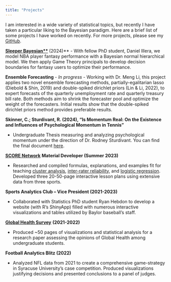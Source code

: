 ```yaml
---
title: "Projects"
---
```


I am interested in a wide variety of statistical topics, but recently I have taken a particular liking to the Bayesian paradigm. Here are a brief list of some projects I have worked on recently. For more projects, please see my [GitHub](https://github.com/CalebSkinner1).

**[Sleeper Bayesian**](https://github.com/CalebSkinner1/SleeperBayesian) **(2024)**
-   With fellow PhD student, Daniel Illera, we model NBA player fantasy performance with a Bayesian normal hierarchical model. We then apply Game Theory principals to develop decision boundaries for fantasy users to optimize their performance.

**Ensemble Forecasting** - *In progress*
-   Working with Dr. Meng Li, this project applies two novel ensemble forecasting methods, partially-egalitarian lasso (Diebold & Shin, 2019) and double-spiked dirichlet priors (Lin & Li, 2022), to expert forecasts of the quarterly unemployment rate and quarterly treasury bill rate. Both methods aim to shrink the forecaster pool and optimize the weight of the forecasters. Initial results show that the double-spiked dirichlet priors method provides preferable results.

**Skinner, C.; Sturdivant, R. (2024), “Is Momentum Real: On the Existence and Influences of Psychological Momentum in Tennis"**

-   Undergraduate Thesis measuring and analyzing psychological momentum under the direction of Dr. Rodney Sturdivant. You can find the final document [here](https://github.com/CalebSkinner1/TennisMomentum).

[**SCORE Network**](https://scorenetwork.org) **Material Developer (Summer 2023)**

-   Researched and compiled formulas, explanations, and examples fit for teaching [cluster analysis](https://github.com/CalebSkinner1/NBACluster), [inter-rater reliability](https://github.com/CalebSkinner1/MMAKappa), and [logistic regression](https://github.com/CalebSkinner1/TennisLogistic). Developed three 20-50-page interactive lesson plans using extensive data from three sports.

**Sports Analytics Club – Vice President (2021-2023)**

-   Collaborated with Statistics PhD student Ryan Hebdon to develop a website (with R’s ShinyApp) filled with numerous interactive visualizations and tables utilized by Baylor baseball’s staff.

[**Global Health Survey**](https://github.com/CalebSkinner1/GlobalHealthSurvey) **(2021-2022)**

-   Produced \~50 pages of visualizations and statistical analysis for a research paper assessing the opinions of Global Health among undergraduate students.

**Football Analytics Blitz (2022)**

-   Analyzed NFL data from 2021 to create a comprehensive game-strategy in Syracuse University’s case competition. Produced visualizations justifying decisions and presented conclusions to a panel of judges.
